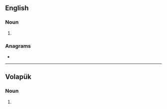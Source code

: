 {{also|FIDS}}
==English==

===Noun===
{{head|en|noun form}}

# {{plural of|en|fid}}

===Anagrams===
* {{anagrams|en|a=dfis|difs}}

----

==Volapük==

===Noun===
{{head|vo|noun plural form}}

# {{plural of|vo|fid}}